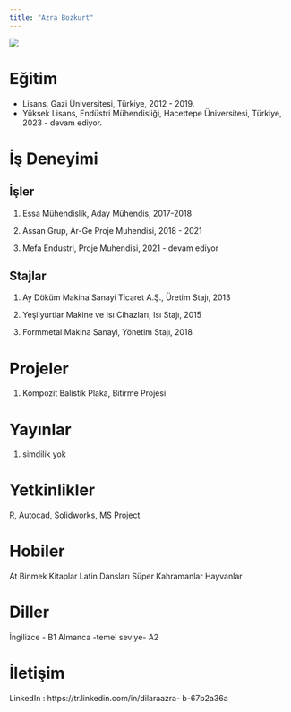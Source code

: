 ```yaml
---
title: "Azra Bozkurt"
---
```


![](/assets/images/Azra.JPG){fig-align="left"}

# Eğitim

-   Lisans, Gazi Üniversitesi, Türkiye, 2012 - 2019.
-   Yüksek Lisans, Endüstri Mühendisliği, Hacettepe Üniversitesi, Türkiye, 2023 - devam ediyor.

# İş Deneyimi

## İşler

1.  Essa Mühendislik, Aday Mühendis, 2017-2018

2. Assan Grup, Ar-Ge Proje Muhendisi, 2018 - 2021

3.   Mefa Endustri, Proje Muhendisi, 2021 - devam ediyor


## Stajlar

1.  Ay Döküm Makina Sanayi Ticaret A.Ş., Üretim Stajı, 2013

2.  Yeşilyurtlar Makine ve Isı Cihazları, Isı Stajı, 2015

3.  Formmetal Makina Sanayi, Yönetim Stajı, 2018

# Projeler

1.  Kompozit Balistik Plaka, Bitirme Projesi

# Yayınlar

1.  simdilik yok

# Yetkinlikler

R, Autocad, Solidworks, MS Project

# Hobiler

At Binmek
Kitaplar
Latin Dansları
Süper Kahramanlar
Hayvanlar

# Diller

İngilizce - B1
Almanca -temel seviye- A2

# İletişim

LinkedIn :
https://tr.linkedin.com/in/dilaraazra-
b-67b2a36a
